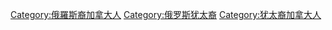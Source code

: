 [[Category:俄羅斯裔加拿大人|Category:俄羅斯裔加拿大人]]
[[Category:俄罗斯犹太裔|Category:俄罗斯犹太裔]]
[[Category:犹太裔加拿大人|Category:犹太裔加拿大人]]